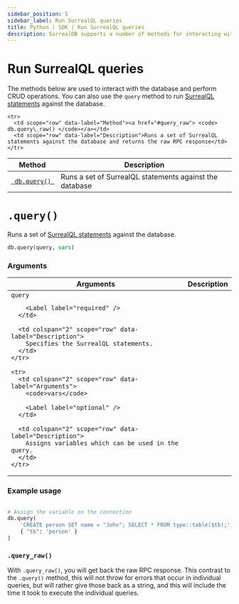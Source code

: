 ```yaml
---
sidebar_position: 5
sidebar_label: Run SurrealQL queries
title: Python | SDK | Run SurrealQL queries
description: SurrealDB supports a number of methods for interacting with the database and performing CRUD operations.
---
```



# Run SurrealQL queries

The methods below are used to interact with the database and perform CRUD operations. You can also use the `query` method to run [SurrealQL statements](/docs/surrealql/statements) against the database.

<table>
  <thead>
    <tr>
      <th scope="col">Method</th>
      <th scope="col">Description</th>
    </tr>
  </thead>

  <tbody>
    <tr>
      <td scope="row" data-label="Method"><a href="#query"> <code> db.query() </code></a></td>
      <td scope="row" data-label="Description">Runs a set of SurrealQL statements against the database</td>
    </tr>

    <tr>
      <td scope="row" data-label="Method"><a href="#query_raw"> <code> db.query\_raw() </code></a></td>
      <td scope="row" data-label="Description">Runs a set of SurrealQL statements against the database and returns the raw RPC response</td>
    </tr>
  </tbody>
</table>

# `.query()`

Runs a set of [SurrealQL statements](/docs/surrealql) against the database.

```python title="Method Syntax"
db.query(query, vars)
```

### Arguments

<table>
  <thead>
    <tr>
      <th colspan="2" scope="col">Arguments</th>
      <th colspan="2" scope="col">Description</th>
    </tr>
  </thead>

  <tbody>
    <tr>
      <td colspan="2" scope="row" data-label="Arguments">
        <code>query</code>

        <Label label="required" />
      </td>

      <td colspan="2" scope="row" data-label="Description">
        Specifies the SurrealQL statements.
      </td>
    </tr>

    <tr>
      <td colspan="2" scope="row" data-label="Arguments">
        <code>vars</code>

        <Label label="optional" />
      </td>

      <td colspan="2" scope="row" data-label="Description">
        Assigns variables which can be used in the query.
      </td>
    </tr>
  </tbody>
</table>

### Example usage

```python

# Assign the variable on the connection
db.query(
	'CREATE person SET name = "John"; SELECT * FROM type::table($tb);',
	{ "tb": 'person' }
)
```

### `.query_raw()`

With `.query_raw()`, you will get back the raw RPC response. This contrast to the `.query()` method, this will not throw for errors that occur in individual queries, but will rather give those back as a string, and this will include the time it took to execute the individual queries.
